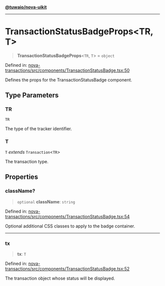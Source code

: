 [**@tuwaio/nova-uikit**](../../../README.md)

***

# TransactionStatusBadgeProps\<TR, T\>

> **TransactionStatusBadgeProps**\<`TR`, `T`\> = `object`

Defined in: [nova-transactions/src/components/TransactionStatusBadge.tsx:50](https://github.com/TuwaIO/nova-uikit/blob/78a2a232911a274222f152266bfefc233948d277/packages/nova-transactions/src/components/TransactionStatusBadge.tsx#L50)

Defines the props for the TransactionStatusBadge component.

## Type Parameters

### TR

`TR`

The type of the tracker identifier.

### T

`T` *extends* `Transaction`\<`TR`\>

The transaction type.

## Properties

### className?

> `optional` **className**: `string`

Defined in: [nova-transactions/src/components/TransactionStatusBadge.tsx:54](https://github.com/TuwaIO/nova-uikit/blob/78a2a232911a274222f152266bfefc233948d277/packages/nova-transactions/src/components/TransactionStatusBadge.tsx#L54)

Optional additional CSS classes to apply to the badge container.

***

### tx

> **tx**: `T`

Defined in: [nova-transactions/src/components/TransactionStatusBadge.tsx:52](https://github.com/TuwaIO/nova-uikit/blob/78a2a232911a274222f152266bfefc233948d277/packages/nova-transactions/src/components/TransactionStatusBadge.tsx#L52)

The transaction object whose status will be displayed.
